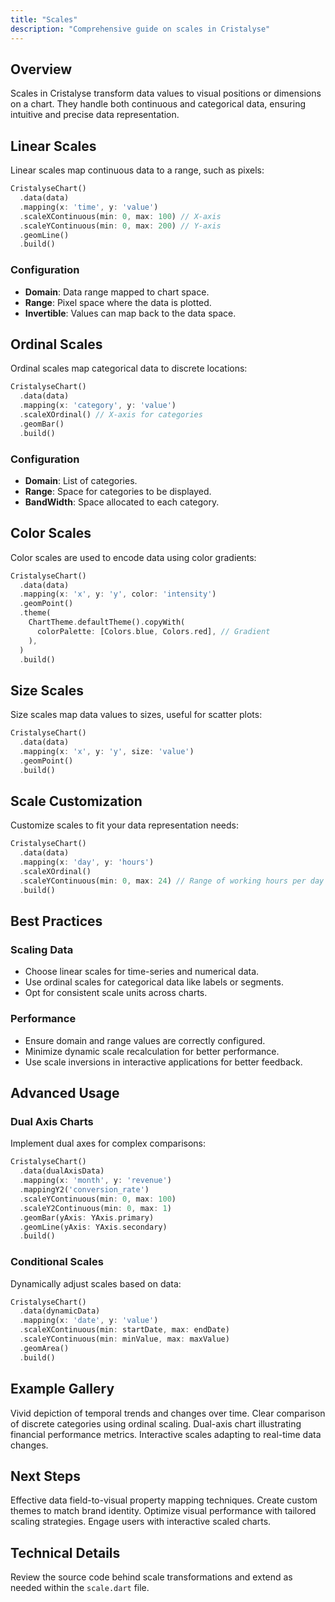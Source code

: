 ```yaml
---
title: "Scales"
description: "Comprehensive guide on scales in Cristalyse"
---
```


## Overview

Scales in Cristalyse transform data values to visual positions or dimensions on a chart. They handle both continuous and categorical data, ensuring intuitive and precise data representation.

## Linear Scales

Linear scales map continuous data to a range, such as pixels:

```dart
CristalyseChart()
  .data(data)
  .mapping(x: 'time', y: 'value')
  .scaleXContinuous(min: 0, max: 100) // X-axis
  .scaleYContinuous(min: 0, max: 200) // Y-axis
  .geomLine()
  .build()
```

### Configuration

- **Domain**: Data range mapped to chart space.
- **Range**: Pixel space where the data is plotted.
- **Invertible**: Values can map back to the data space.

## Ordinal Scales

Ordinal scales map categorical data to discrete locations:

```dart
CristalyseChart()
  .data(data)
  .mapping(x: 'category', y: 'value')
  .scaleXOrdinal() // X-axis for categories
  .geomBar()
  .build()
```

### Configuration

- **Domain**: List of categories.
- **Range**: Space for categories to be displayed.
- **BandWidth**: Space allocated to each category.

## Color Scales

Color scales are used to encode data using color gradients:

```dart
CristalyseChart()
  .data(data)
  .mapping(x: 'x', y: 'y', color: 'intensity')
  .geomPoint()
  .theme(
    ChartTheme.defaultTheme().copyWith(
      colorPalette: [Colors.blue, Colors.red], // Gradient
    ),
  )
  .build()
```

## Size Scales

Size scales map data values to sizes, useful for scatter plots:

```dart
CristalyseChart()
  .data(data)
  .mapping(x: 'x', y: 'y', size: 'value')
  .geomPoint()
  .build()
```

## Scale Customization

Customize scales to fit your data representation needs:

```dart
CristalyseChart()
  .data(data)
  .mapping(x: 'day', y: 'hours')
  .scaleXOrdinal()
  .scaleYContinuous(min: 0, max: 24) // Range of working hours per day
  .build()
```

## Best Practices

### Scaling Data

- Choose linear scales for time-series and numerical data.
- Use ordinal scales for categorical data like labels or segments.
- Opt for consistent scale units across charts.

### Performance

- Ensure domain and range values are correctly configured.
- Minimize dynamic scale recalculation for better performance.
- Use scale inversions in interactive applications for better feedback.

## Advanced Usage

### Dual Axis Charts

Implement dual axes for complex comparisons:

```dart
CristalyseChart()
  .data(dualAxisData)
  .mapping(x: 'month', y: 'revenue')
  .mappingY2('conversion_rate')
  .scaleYContinuous(min: 0, max: 100)
  .scaleY2Continuous(min: 0, max: 1)
  .geomBar(yAxis: YAxis.primary)
  .geomLine(yAxis: YAxis.secondary)
  .build()
```

### Conditional Scales

Dynamically adjust scales based on data:

```dart
CristalyseChart()
  .data(dynamicData)
  .mapping(x: 'date', y: 'value')
  .scaleXContinuous(min: startDate, max: endDate)
  .scaleYContinuous(min: minValue, max: maxValue)
  .geomArea()
  .build()
```

## Example Gallery

<CardGroup cols={2}>
  <Card title="Time-Series Analysis" icon="clock">
    Vivid depiction of temporal trends and changes over time.
  </Card>
  <Card title="Categorical Comparison" icon="bar-chart">
    Clear comparison of discrete categories using ordinal scaling.
  </Card>
  <Card title="Revenue vs. Conversion" icon="exchange">
    Dual-axis chart illustrating financial performance metrics.
  </Card>
  <Card title="Dynamic Data Scaling" icon="sliders">
    Interactive scales adapting to real-time data changes.
  </Card>
</CardGroup>

## Next Steps

<CardGroup cols={2}>
  <Card title="Data Mapping" icon="shuffle" href="/advanced/data-mapping">
    Effective data field-to-visual property mapping techniques.
  </Card>
  <Card title="Custom Themes" icon="brush" href="/advanced/custom-themes">
    Create custom themes to match brand identity.
  </Card>
  <Card title="Performance Scaling" icon="chart-line" href="/advanced/performance">
    Optimize visual performance with tailored scaling strategies.
  </Card>
  <Card title="Interactions" icon="hand-pointer" href="/features/interactions">
    Engage users with interactive scaled charts.
  </Card>
</CardGroup>

## Technical Details

Review the source code behind scale transformations and extend as needed within the `scale.dart` file.

